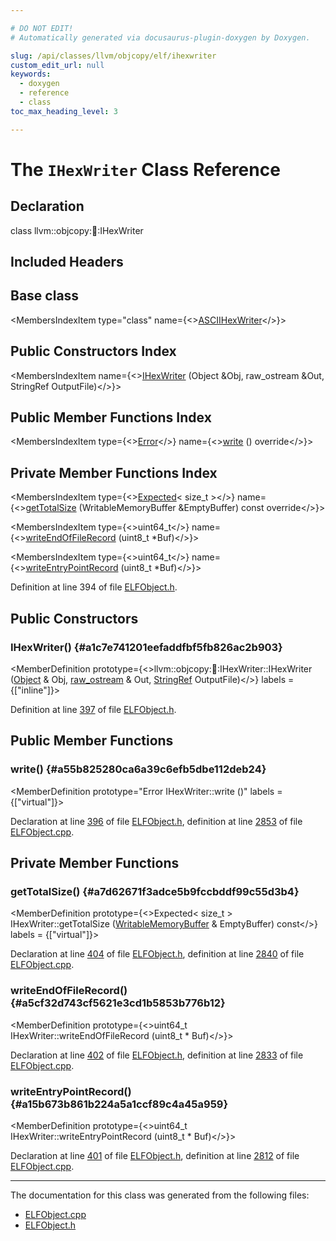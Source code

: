 ```yaml
---

# DO NOT EDIT!
# Automatically generated via docusaurus-plugin-doxygen by Doxygen.

slug: /api/classes/llvm/objcopy/elf/ihexwriter
custom_edit_url: null
keywords:
  - doxygen
  - reference
  - class
toc_max_heading_level: 3

---
```





# The `IHexWriter` Class Reference

<DoxygenPage pluginConfig={pluginConfig}>



## Declaration

<CodeBlock>class llvm::objcopy::elf::IHexWriter</CodeBlock>

## Included Headers

<IncludesList>
<IncludesListItem
  filePath="ObjCopy/ELF/ELFObject.h"
  permalink="/docs/api/files/lib/lib/objcopy/lib/objcopy/elf/elfobject-h"
  isLocal="true" />
</IncludesList>

## Base class

<MembersIndex>

<MembersIndexItem
  type="class"
  name={<><a href="/docs/api/classes/llvm/objcopy/elf/asciihexwriter">ASCIIHexWriter</a></>}>
</MembersIndexItem>

</MembersIndex>

## Public Constructors Index

<MembersIndex>

<MembersIndexItem
  name={<><a href="#a1c7e741201eefaddfbf5fb826ac2b903">IHexWriter</a> (Object &amp;Obj, raw&#95;ostream &amp;Out, StringRef OutputFile)</>}>
</MembersIndexItem>

</MembersIndex>

## Public Member Functions Index

<MembersIndex>

<MembersIndexItem
  type={<><a href="/docs/api/classes/llvm/error">Error</a></>}
  name={<><a href="#a55b825280ca6a39c6efb5dbe112deb24">write</a> () override</>}>
</MembersIndexItem>

</MembersIndex>

## Private Member Functions Index

<MembersIndex>

<MembersIndexItem
  type={<><a href="/docs/api/classes/llvm/expected">Expected</a>&lt; size&#95;t &gt;</>}
  name={<><a href="#a7d62671f3adce5b9fccbddf99c55d3b4">getTotalSize</a> (WritableMemoryBuffer &amp;EmptyBuffer) const override</>}>
</MembersIndexItem>

<MembersIndexItem
  type={<>uint64&#95;t</>}
  name={<><a href="#a5cf32d743cf5621e3cd1b5853b776b12">writeEndOfFileRecord</a> (uint8&#95;t &#42;Buf)</>}>
</MembersIndexItem>

<MembersIndexItem
  type={<>uint64&#95;t</>}
  name={<><a href="#a15b673b861b224a5a1ccf89c4a45a959">writeEntryPointRecord</a> (uint8&#95;t &#42;Buf)</>}>
</MembersIndexItem>

</MembersIndex>


Definition at line 394 of file <a href="/docs/api/files/lib/lib/objcopy/lib/objcopy/elf/elfobject-h">ELFObject.h</a>.

<SectionDefinition>

## Public Constructors

### IHexWriter() {#a1c7e741201eefaddfbf5fb826ac2b903}

<MemberDefinition
  prototype={<>llvm::objcopy::elf::IHexWriter::IHexWriter (<a href="/docs/api/classes/llvm/objcopy/elf/object">Object</a> &amp; Obj, <a href="/docs/api/classes/llvm/raw-ostream">raw&#95;ostream</a> &amp; Out, <a href="/docs/api/classes/llvm/stringref">StringRef</a> OutputFile)</>}
  labels = {["inline"]}>

Definition at line <a href="/docs/api/files/lib/lib/objcopy/lib/objcopy/elf/elfobject-h/#l00397">397</a> of file <a href="/docs/api/files/lib/lib/objcopy/lib/objcopy/elf/elfobject-h">ELFObject.h</a>.
</MemberDefinition>

</SectionDefinition>

<SectionDefinition>

## Public Member Functions

### write() {#a55b825280ca6a39c6efb5dbe112deb24}

<MemberDefinition
  prototype="Error IHexWriter::write ()"
  labels = {["virtual"]}>

Declaration at line <a href="/docs/api/files/lib/lib/objcopy/lib/objcopy/elf/elfobject-h/#l00396">396</a> of file <a href="/docs/api/files/lib/lib/objcopy/lib/objcopy/elf/elfobject-h">ELFObject.h</a>, definition at line <a href="/docs/api/files/lib/lib/objcopy/lib/objcopy/elf/elfobject-cpp/#l02853">2853</a> of file <a href="/docs/api/files/lib/lib/objcopy/lib/objcopy/elf/elfobject-cpp">ELFObject.cpp</a>.
</MemberDefinition>

</SectionDefinition>

<SectionDefinition>

## Private Member Functions

### getTotalSize() {#a7d62671f3adce5b9fccbddf99c55d3b4}

<MemberDefinition
  prototype={<>Expected&lt; size&#95;t &gt; IHexWriter::getTotalSize (<a href="/docs/api/classes/llvm/writablememorybuffer">WritableMemoryBuffer</a> &amp; EmptyBuffer) const</>}
  labels = {["virtual"]}>

Declaration at line <a href="/docs/api/files/lib/lib/objcopy/lib/objcopy/elf/elfobject-h/#l00404">404</a> of file <a href="/docs/api/files/lib/lib/objcopy/lib/objcopy/elf/elfobject-h">ELFObject.h</a>, definition at line <a href="/docs/api/files/lib/lib/objcopy/lib/objcopy/elf/elfobject-cpp/#l02840">2840</a> of file <a href="/docs/api/files/lib/lib/objcopy/lib/objcopy/elf/elfobject-cpp">ELFObject.cpp</a>.
</MemberDefinition>

### writeEndOfFileRecord() {#a5cf32d743cf5621e3cd1b5853b776b12}

<MemberDefinition
  prototype={<>uint64&#95;t IHexWriter::writeEndOfFileRecord (uint8&#95;t &#42; Buf)</>}>

Declaration at line <a href="/docs/api/files/lib/lib/objcopy/lib/objcopy/elf/elfobject-h/#l00402">402</a> of file <a href="/docs/api/files/lib/lib/objcopy/lib/objcopy/elf/elfobject-h">ELFObject.h</a>, definition at line <a href="/docs/api/files/lib/lib/objcopy/lib/objcopy/elf/elfobject-cpp/#l02833">2833</a> of file <a href="/docs/api/files/lib/lib/objcopy/lib/objcopy/elf/elfobject-cpp">ELFObject.cpp</a>.
</MemberDefinition>

### writeEntryPointRecord() {#a15b673b861b224a5a1ccf89c4a45a959}

<MemberDefinition
  prototype={<>uint64&#95;t IHexWriter::writeEntryPointRecord (uint8&#95;t &#42; Buf)</>}>

Declaration at line <a href="/docs/api/files/lib/lib/objcopy/lib/objcopy/elf/elfobject-h/#l00401">401</a> of file <a href="/docs/api/files/lib/lib/objcopy/lib/objcopy/elf/elfobject-h">ELFObject.h</a>, definition at line <a href="/docs/api/files/lib/lib/objcopy/lib/objcopy/elf/elfobject-cpp/#l02812">2812</a> of file <a href="/docs/api/files/lib/lib/objcopy/lib/objcopy/elf/elfobject-cpp">ELFObject.cpp</a>.
</MemberDefinition>

</SectionDefinition>

<hr/>

The documentation for this class was generated from the following files:

<ul>
<li><a href="/docs/api/files/lib/lib/objcopy/lib/objcopy/elf/elfobject-cpp">ELFObject.cpp</a></li>
<li><a href="/docs/api/files/lib/lib/objcopy/lib/objcopy/elf/elfobject-h">ELFObject.h</a></li>
</ul>

</DoxygenPage>
